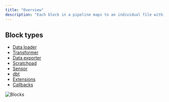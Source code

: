 ```yaml
---
title: "Overview"
description: "Each block in a pipeline maps to an individual file within a project. Blocks can be reused and shared across multiple pipelines within the same project."
---
```


## Block types

- [Data loader](/design/blocks/data-loader)
- [Transformer](/design/blocks/transformer)
- [Data exporter](/design/blocks/data-exporter)
- [Scratchpad](/design/blocks/scratchpad)
- [Sensor](/design/blocks/sensor)
- [dbt](/dbt/overview)
- [Extensions](/design/blocks/extension)
- [Callbacks](/development/blocks/callbacks/overview)

<Frame>
  <img alt="Blocks" src="https://user-images.githubusercontent.com/97557538/198362650-6a61dfb2-8afb-40d4-b5ce-fb9f145f23a6.png" />
</Frame>

